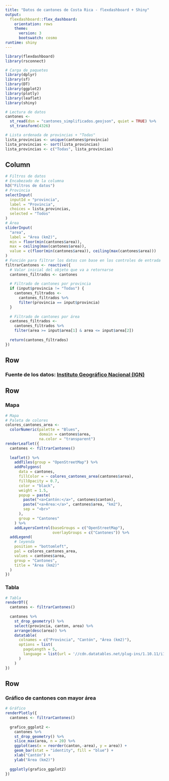 ---
title: "Datos de cantones de Costa Rica - flexdashboard + Shiny"
output: 
  flexdashboard::flex_dashboard:
    orientation: rows
    theme:
      version: 3
      bootswatch: cosmo
runtime: shiny       
---

```{r setup, include=FALSE}
library(flexdashboard)
library(rsconnect)
```

```{r paquetes}
# Carga de paquetes
library(dplyr)
library(sf)
library(DT)
library(ggplot2)
library(plotly)
library(leaflet)
library(shiny)
```

```{r lectura-datos}
# Lectura de datos
cantones <-
  st_read(dsn = "cantones_simplificados.geojson", quiet = TRUE) %>%
  st_transform(4326)
```

```{r lista-provincias}
# Lista ordenada de provincias + "Todas"
lista_provincias <- unique(cantones$provincia)
lista_provincias <- sort(lista_provincias)
lista_provincias <- c("Todas", lista_provincias)
```

Column {.sidebar}
-------------------------------------

```{r filtros}
# Filtros de datos
# Encabezado de la columna
h3("Filtros de datos")
# Provincia
selectInput(
  inputId = "provincia",
  label = "Provincia",
  choices = lista_provincias,
  selected = "Todos"
)
# Área
sliderInput(
  "area",
  label = "Área (km2)",
  min = floor(min(cantones$area)),
  max = ceiling(max(cantones$area)),
  value = c(floor(min(cantones$area)), ceiling(max(cantones$area)))
)
# Función para filtrar los datos con base en los controles de entrada
filtrarCantones <- reactive({
  # Valor inicial del objeto que va a retornarse
  cantones_filtrados <- cantones
  
  # Filtrado de cantones por provincia
  if (input$provincia != "Todas") {
    cantones_filtrados <-
      cantones_filtrados %>%
      filter(provincia == input$provincia)
  }
  
  # Filtrado de cantones por área
  cantones_filtrados <-
    cantones_filtrados %>%
    filter(area >= input$area[1] & area <= input$area[2])
  
  return(cantones_filtrados)
})
```

Row {data-height=10}
-----------------------------------------------------------------------

### **Fuente de los datos: [Instituto Geográfico Nacional (IGN)](https://www.snitcr.go.cr/ico_servicios_ogc_info?k=bm9kbzo6MjY=&nombre=IGN%20Cartograf%C3%ADa%201:5mil)**

Row {data-height=590}
-----------------------------------------------------------------------

### Mapa

```{r}
# Mapa
# Paleta de colores
colores_cantones_area <-
  colorNumeric(palette = "Blues",
               domain = cantones$area,
               na.color = "transparent")
renderLeaflet({
  cantones <- filtrarCantones()
  
  leaflet() %>%
    addTiles(group = "OpenStreetMap") %>%
    addPolygons(
      data = cantones,
      fillColor = ~ colores_cantones_area(cantones$area),
      fillOpacity = 0.7,      
      color = "black",
      weight = 1.5,
      popup = paste(
        paste("<a>Cantón:</a>", cantones$canton),
        paste("<a>Área:</a>", cantones$area, "km2"),
        sep = "<br>"
      ),
      group = "Cantones"
    ) %>%
    addLayersControl(baseGroups = c("OpenStreetMap"),
                     overlayGroups = c("Cantones")) %>%
  addLegend(
    # leyenda
    position = "bottomleft",
    pal = colores_cantones_area,
    values = cantones$area,
    group = "Cantones",
    title = "Área (km2)"
  )
})
```

### Tabla

```{r tabla}
# Tabla
renderDT({
  cantones <- filtrarCantones()
  
  cantones %>%
    st_drop_geometry() %>%
    select(provincia, canton, area) %>%
    arrange(desc(area)) %>%
    datatable(
      colnames = c("Provincia", "Cantón", "Área (km2)"),
      options = list(
        pageLength = 5,
        language = list(url = '//cdn.datatables.net/plug-ins/1.10.11/i18n/Spanish.json')
      )
    )
})
```

Row {data-height=400}
-----------------------------------------------------------------------

### Gráfico de cantones con mayor área

```{r grafico}
# Gráfico
renderPlotly({
  cantones <- filtrarCantones()
  
  grafico_ggplot2 <-
    cantones %>%
    st_drop_geometry() %>%
    slice_max(area, n = 20) %>%
    ggplot(aes(x = reorder(canton,-area), y = area)) +
    geom_bar(stat = "identity", fill = "blue") +
    xlab("Cantón") +
    ylab("Área (km2)")
  
  ggplotly(grafico_ggplot2)
})
```